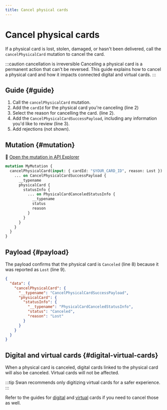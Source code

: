 ```yaml
---
title: Cancel physical cards
---
```


# Cancel physical cards

If a physical card is lost, stolen, damaged, or hasn't been delivered, call the `cancelPhysicalCard` mutation to cancel the card.

:::caution cancellation is irreversible
Canceling a physical card is a permanent action that can't be reversed.
This guide explains how to cancel a physical card and how it impacts connected digital and virtual cards.
:::

## Guide {#guide}

1. Call the `cancelPhysicalCard` mutation. 
1. Add the `cardId` for the physical card you're canceling (line 2) 
1. Select the reason for cancelling the card. (line 2).
1. Add the `CancelPhysicalCardSuccessPayload`, including any information you'd like to review (line 3).
1. Add rejections (not shown).

## Mutation {#mutation}

🔎 [Open the mutation in API Explorer](https://explorer.swan.io?query=bXV0YXRpb24gTXlNdXRhdGlvbiB7CiAgY2FuY2VsUGh5c2ljYWxDYXJkKGlucHV0OiB7IGNhcmRJZDogIiRZT1VSX0NBUkRfSUQiLCByZWFzb246IExvc3QgfSkgewogICAgLi4uIG9uIENhbmNlbFBoeXNpY2FsQ2FyZFN1Y2Nlc3NQYXlsb2FkIHsKICAgICAgX190eXBlbmFtZQogICAgICBwaHlzaWNhbENhcmQgewogICAgICAgIHN0YXR1c0luZm8gewogICAgICAgICAgLi4uIG9uIFBoeXNpY2FsQ2FyZENhbmNlbGVkU3RhdHVzSW5mbyB7CiAgICAgICAgICAgIF9fdHlwZW5hbWUKICAgICAgICAgICAgc3RhdHVzCiAgICAgICAgICAgIHJlYXNvbgogICAgICAgICAgfQogICAgICAgIH0KICAgICAgfQogICAgfQogIH0KfQo%3D&tab=api)

```graphql {2-3} showLineNumbers
mutation MyMutation {
  cancelPhysicalCard(input: { cardId: "$YOUR_CARD_ID", reason: Lost }) {
    ... on CancelPhysicalCardSuccessPayload {
      __typename
      physicalCard {
        statusInfo {
          ... on PhysicalCardCanceledStatusInfo {
            __typename
            status
            reason
          }
        }
      }
    }
  }
}
```

## Payload {#payload}

The payload confirms that the physical card is `Canceled` (line 8) because it was reported as `Lost` (line 9).

```json {8} showLineNumbers
{
  "data": {
    "cancelPhysicalCard": {
      "__typename": "CancelPhysicalCardSuccessPayload",
      "physicalCard": {
        "statusInfo": {
          "__typename": "PhysicalCardCanceledStatusInfo",
          "status": "Canceled",
          "reason": "Lost"
        }
      }
    }
  }
}
```

## Digital and virtual cards {#digital-virtual-cards}
When a physical card is canceled, digital cards linked to the physical card will also be canceled.
Virtual cards will not be affected.

:::tip 
Swan recommends only digitizing virtual cards for a safer experience.
:::

Refer to the guides for [digital](../digital/guide-cancel.mdx) and [virtual](../virtual/guide-cancel.mdx) cards if you need to cancel those as well.